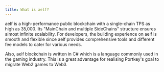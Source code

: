 ```yaml
---
title: What is aelf?
---
```


aelf is a high-performance public blockchain with a single-chain TPS as high as 35,000. Its "MainChain and multiple SideChains" structure ensures almost infinite scalability. For developers, the building experience on aelf is smooth and flexible since aelf provides comprehensive tools and different fee models to cater for various needs.

Also, aelf blockchain is written in C# which is a language commonly used in the gaming industry. This is a great advantage for realising Portkey's goal to migrate Web2 games to Web3.
